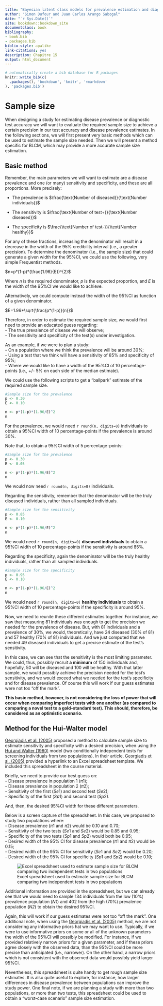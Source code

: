 ```yaml
---
title: "Bayesian latent class models for prevalence estimation and diagnostic test evaluation"
author: "Simon Dufour and Juan Carlos Arango Sabogal"
date: "`r Sys.Date()`"
site: bookdown::bookdown_site
documentclass: book
bibliography:
- book.bib
- packages.bib
biblio-style: apalike
link-citations: yes
description: Chapitre 15
output: html_document
---
```


```r
# automatically create a bib database for R packages
knitr::write_bib(c(
  .packages(), 'bookdown', 'knitr', 'rmarkdown'
), 'packages.bib')
```


# Sample size  
  
When designing a study for estimating disease prevalence or diagnostic test accuracy we will want to evaluate the required sample size to achieve a certain precision in our test accuracy and disease prevalence estimates. In the following sections, we will first present very basic methods which can be used to estimate the sample size needed. Then we will present a method specific for BLCM, which may provide a more accurate sample size estimation.  

  
## Basic method
Remember, the main parameters we will want to estimate are a disease prevalence and one (or many) sensitivity and specificity, and these are all proportions. More precisely:  
  
- The prevalence is $\frac{\text{Number of diseased}}{\text{Number individuals}}$  
  
- The sensitivity is $\frac{\text{Number of test+}}{\text{Number diseased}}$  
  
- The specificity is $\frac{\text{Number of test-}}{\text{Number healthy}}$  
  
For any of these fractions, increasing the denominator will result in a decrease in the width of the 95% credibility interval (i.e., a greater precision). To determine the denominator (i.e., the sample size) that could generate a given width for the 95%CI, we could use the following, very simple Frequentist methods.  
  
$n=p*(1-p)*(\frac{1.96}{E})^{2}$  
  
Where *n* is the required denominator, *p* is the expected proportion, and *E* is the width of the 95%CI we would like to achieve.  
  
Alternatively, we could compute instead the width of the 95%CI as function of a given denominator.  
  
$E=1.96*\sqrt{\frac{p*(1-p)}{n}}$  
  
Therefore, in order to estimate the required sample size, we would first need to provide an educated guess regarding:  
- The true prevalence of disease we will observe;  
- The sensitivity and specificity of the test(s) under investigation.  
  
As an example, if we were to plan a study:  
- On a population where we think the prevalence will be around 30%;  
- Using a test  that we think will have a sensitivity of 85% and specificity of 95%;  
- Where we would like to have a width of the 95%CI of 10 percentage-points (i.e., +/- 5% on each side of the median estimate).  
  
We could use the following scripts to get a "ballpark" estimate of the required sample size.  
```r
#Sample size for the prevalence
p <- 0.30
E <- 0.10

n <- p*(1-p)*(1.96/E)^2
n
```
For the prevalence, we would need `r round(n, digits=0)` individuals to obtain a 95%CI width of 10 percentage-points if the prevalence is around 30%.  
  
Note that, to obtain a 95%CI width of 5 percentage-points:
```r
#Sample size for the prevalence
p <- 0.30
E <- 0.05

n <- p*(1-p)*(1.96/E)^2
n
```
We would now need `r round(n, digits=0)` individuals.  
  
Regarding the sensitivity, remember that the denominator will be the truly diseased individuals, rather than all sampled individuals.
```r
#Sample size for the sensitivity
p <- 0.85
E <- 0.10

n <- p*(1-p)*(1.96/E)^2
n
```
We would need `r round(n, digits=0)` **diseased individuals** to obtain a 95%CI width of 10 percentage-points if the sensitivity is around 85%.  
  
Regarding the specificity, again the denominator will be the truly healthy individuals, rather than all sampled individuals.
```r
#Sample size for the specificity
p <- 0.95
E <- 0.10

n <- p*(1-p)*(1.96/E)^2
n
```
We would need `r round(n, digits=0)` **healthy individuals** to obtain a 95%CI width of 10 percentage-points if the specificity is around 95%.  

Now, we need to reunite these different estimates together. For instance, we saw that measuring 81 individuals was enough to get the precision we needed for the prevalence of disease. But, with 81 individuals and a prevalence of 30%, we would, theoretically, have 24 diseased (30% of 81) and 57 healthy (70% of 81) individuals. And we just computed that we needed 49 diseased individuals to get a precise estimate of the test's sensitivity.  
  
In this case, we can see that the sensitivity is the most limiting parameter. We could, thus, possibly recruit **a minimum** of 150 individuals and, hopefully, 50 will be diseased and 100 will be healthy. With that latter sample, we would possibly achieve the precision needed for the test's sensitivity, and we would exceed what we needed for the test's specificity and for disease prevalence. Of course this will work if our guess estimates were not too "off the mark".   
  
**This basic method, however, is not considering the loss of power that will occur when comparing imperfect tests with one another (as compared to comparing a novel test to a gold-standard test). This should, therefore, be considered as an optimistic scenario.**
  
## Method for the Hui-Walter model
[Georgiadis et al. (2005)](https://www.sciencedirect.com/science/article/pii/S0167587705001674?via%3Dihub) proposed a method to calculate sample size to estimate sensitivity and specificity with a desired precision, when using the [Hui and Walter (1980)](https://www.jstor.org/stable/2530508?seq=1) model (two conditionally independent tests for screening individuals from two populations). In their article, [Georgiadis et al. (2005)](https://www.sciencedirect.com/science/article/pii/S0167587705001674?via%3Dihub) provided a hyperlink to an Excel spreadsheet template. We included this spreadsheet in the course material.  
  
Briefly, we need to provide our best guess on:  
- Disease prevalence in population 1 ($\pi1$);  
- Disease prevalence in population 2 ($\pi2$);  
- Sensitivity of the first ($Se1$) and second test ($Se2$);  
- Specificity of the first ($Sp1$) and second test ($Sp2$).  
  
And, then, the desired 95%CI width for these different parameters.  
  
Below is a screen capture of the spreadsheet. In this case, we proposed to study two populations where:  
- Disease prevalence ($\pi1$ and $\pi2$) would be 0.10 and 0.70;  
- Sensitivity of the two tests ($Se1$ and $Se2$) would be 0.85 and 0.95;  
- Specificity of the two tests ($Sp1$ and $Sp2$) would both be 0.95;  
- Desired width of the 95% CI for disease prevalence ($\pi1$ and $\pi2$) would be 0.15;  
- Desired width of the 95% CI for sensitivity ($Se1$ and $Se2$) would be 0.20;  
- Desired width of the 95% CI for specificity ($Sp1$ and $Sp2$) would be 0.10;  

![Excel spreadsheet used to estimate sample size for BLCM comparing two independent tests in two populations](Figures/Georgiadis spreadsheet.png)
  
Additional information are provided in the spreadsheet, but we can already see that we would need to sample 134 individuals from the low (10%) prevalence population (*N1*) and 402 from the high (70%) prevalence population (*N2*) to obtain the desired 95%CI.   
  
Again, this will work if our guess estimates were not too "off the mark". One additional note, when using the [Georgiadis et al. (2005)](https://www.sciencedirect.com/science/article/pii/S0167587705001674?via%3Dihub) method, we are not considering any informative priors hat we may want to use. Typically, if we were to use informative priors on some or all of the unknown parameters the width of the 95%CI will possibly be modified. For instance, if we provided relatively narrow priors for a given parameter, and if these priors agree closely with the observed data, than the 95%CI could be more precise than anticipated (i.e., narrower). On the other hand, a narrow priors which is not consistent with the observed data would possibly yield larger 95%CI.

Nevertheless, this spreadsheet is quite handy to get rough sample size estimates. It is also quite useful to explore, for instance, how larger differences in disease prevalence between populations can improve the study power. One final note, if we are planning a study with more than two populations, or more than two tests, this spreadsheet could be used to obtain a "worst-case scenario" sample size estimation.   

